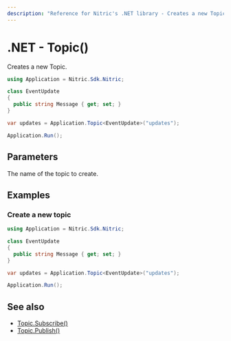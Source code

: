 ```yaml
---
description: "Reference for Nitric's .NET library - Creates a new Topic."
---
```


# .NET - Topic()

Creates a new Topic.

```csharp
using Application = Nitric.Sdk.Nitric;

class EventUpdate
{
  public string Message { get; set; }
}

var updates = Application.Topic<EventUpdate>("updates");

Application.Run();
```

## Parameters

<Properties>
  <Property name="name" required type="string">
    The name of the topic to create.
  </Property>
</Properties>

## Examples

### Create a new topic

```csharp
using Application = Nitric.Sdk.Nitric;

class EventUpdate
{
  public string Message { get; set; }
}

var updates = Application.Topic<EventUpdate>("updates");

Application.Run();
```

## See also

- [Topic.Subscribe()](./topic-subscribe)
- [Topic.Publish()](./topic-publish)
